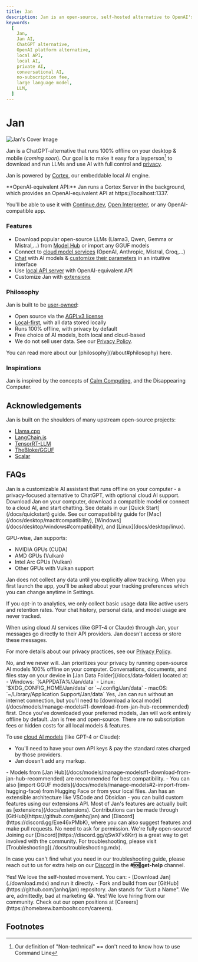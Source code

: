 ```yaml
---
title: Jan
description: Jan is an open-source, self-hosted alternative to OpenAI's platform - build and run AI on your own desktop or server.
keywords:
  [
    Jan,
    Jan AI,
    ChatGPT alternative,
    OpenAI platform alternative,
    local API,
    local AI,
    private AI,
    conversational AI,
    no-subscription fee,
    large language model,
    LLM,
  ]
---
```



# Jan

![Jan's Cover Image](./_assets/jan-app.png)


Jan is a ChatGPT-alternative that runs 100% offline on your desktop & mobile (*coming soon*). Our goal is to make it easy for a layperson[^1] to download and run LLMs and use AI with full control and [privacy](https://jan.ai/docs/privacy).

Jan is powered by [Cortex](https://cortex.so/), our embeddable local AI engine. 

<Callout>
**OpenAI-equivalent API:** Jan runs a Cortex Server in the background, which provides an OpenAI-equivalent API at https://localhost:1337. 

You'll be able to use it with [Continue.dev](https://jan.ai/integrations/coding/vscode), [Open Interpreter](https://jan.ai/integrations/function-calling/interpreter), or any OpenAI-compatible app.
</Callout>

### Features

- Download popular open-source LLMs (Llama3, Qwen, Gemma or Mistral,...) from [Model Hub](./docs/models/manage-models.mdx) or import any GGUF models
- Connect to [cloud model services](/docs/remote-models/openai) (OpenAI, Anthropic, Mistral, Groq,...)
- [Chat](./docs/threads.mdx) with AI models & [customize their parameters](./docs/models/model-parameters.mdx) in an intuitive interface
- Use [local API server](https://jan.ai/api-reference) with OpenAI-equivalent API
- Customize Jan with [extensions](/docs/extensions)

### Philosophy

Jan is built to be [user-owned](about#-user-owned):
- Open source via the [AGPLv3 license](https://github.com/janhq/jan/blob/dev/LICENSE)
- [Local-first](https://www.inkandswitch.com/local-first/), with all data stored locally
- Runs 100% offline, with privacy by default
- Free choice of AI models, both local and cloud-based
- We do not sell user data. See our [Privacy Policy](/privacy-policy).

<Callout>
  You can read more about our [philosophy](/about#philosophy) here. 
</Callout>

### Inspirations

Jan is inspired by the concepts of [Calm Computing](https://en.wikipedia.org/wiki/Calm_technology), and the Disappearing Computer. 

## Acknowledgements

Jan is built on the shoulders of many upstream open-source projects: 

- [Llama.cpp](https://github.com/ggerganov/llama.cpp/blob/master/LICENSE)
- [LangChain.js](https://github.com/langchain-ai/langchainjs/blob/main/LICENSE)
- [TensorRT-LLM](https://github.com/NVIDIA/TensorRT-LLM/blob/main/LICENSE)
- [TheBloke/GGUF](https://huggingface.co/TheBloke)
- [Scalar](https://github.com/scalar/scalar)

## FAQs

<FAQBox title="What is Jan?">
  Jan is a customizable AI assistant that runs offline on your computer - a privacy-focused alternative to ChatGPT, with optional cloud AI support.
</FAQBox>

<FAQBox title="How do I use Jan?">
  Download Jan on your computer, download a compatible model or connect to a cloud AI, and start chatting. See details in our [Quick Start](/docs/quickstart) guide.
</FAQBox>

<FAQBox title="Is Jan compatible with my operating system?">
  See our comapatibility guide for [Mac](/docs/desktop/mac#compatibility), [Windows](/docs/desktop/windows#compatibility), and [Linux](docs/desktop/linux).
  
  GPU-wise, Jan supports:
  - NVIDIA GPUs (CUDA)
  - AMD GPUs (Vulkan)
  - Intel Arc GPUs (Vulkan) 
  - Other GPUs with Vulkan support

  
</FAQBox>

<FAQBox title="Does Jan use my data?">
  Jan does not collect any data until you explicitly allow tracking. When you first launch the app, you'll be asked about your tracking preferences which you can change anytime in Settings.

  If you opt-in to analytics, we only collect basic usage data like active users and retention rates. Your chat history, personal data, and model usage are never tracked.

  <Callout type="info">
    When using cloud AI services (like GPT-4 or Claude) through Jan, your messages go directly to their API providers. Jan doesn't access or store these messages.
  </Callout>

  For more details about our privacy practices, see our [Privacy Policy](/docs/privacy-policy).
</FAQBox>

<FAQBox title="Do you sell my data?">
  No, and we never will.
</FAQBox>

<FAQBox title="How does Jan ensure my data remains private?">
  Jan prioritizes your privacy by running open-source AI models 100% offline on your computer. Conversations, documents, and files stay on your device in [Jan Data Folder](/docs/data-folder) located at:
  - Windows: `%APPDATA%/Jan/data`
  - Linux: `$XDG_CONFIG_HOME/Jan/data` or `~/.config/Jan/data`
  - macOS: `~/Library/Application Support/Jan/data`
</FAQBox>

<FAQBox title="Can I use Jan without an internet connection?">
  Yes, Jan can run without an internet connection, but you'll need to [download a local model](/docs/models/manage-models#1-download-from-jan-hub-recommended) first. Once you've downloaded your preferred models, Jan will work entirely offline by default.
</FAQBox>

<FAQBox title="Are there any costs associated with using Jan?">
  Jan is free and open-source. There are no subscription fees or hidden costs for all local models & features.
  
  To use [cloud AI models](/docs/models/manage-models#cloud-model) (like GPT-4 or Claude):
  - You'll need to have your own API keys & pay the standard rates charged by those providers.
  - Jan doesn't add any markup.

</FAQBox>
<FAQBox title="What types of AI models can I download or import with Jan?">
  - Models from [Jan Hub](/docs/models/manage-models#1-download-from-jan-hub-recommended) are recommended for best compatibility.
  - You can also [import GGUF models](/docs/models/manage-models#2-import-from-hugging-face) from Hugging Face or from your local files.
</FAQBox>

<FAQBox title="How do I customize Jan using the programmable API?">
Jan has an extensible architecture like VSCode and Obsidian - you can build custom features using our extensions API. Most of Jan's features are actually built as [extensions](/docs/extensions).
</FAQBox>

<FAQBox title="How can I contribute to Jan's development or suggest features?">
  Contributions can be made through [GitHub](https://github.com/janhq/jan) and [Discord](https://discord.gg/Exe46xPMbK), where you can also suggest features and make pull requests. No need to ask for permission. We're fully open-source!
</FAQBox>

<FAQBox title="How can I get involved with the Jan community?">
  Joining our [Discord](https://discord.gg/qSwXFx6Krr) is a great way to get involved with the community.
</FAQBox>

<FAQBox title="How do I troubleshoot issues with installing or using Jan?">
  For troubleshooting, please visit [Troubleshooting](./docs/troubleshooting.mdx).
  
  In case you can't find what you need in our troubleshooting guide, please reach out to us for extra help on our [Discord](https://discord.com/invite/FTk2MvZwJH) in the **#🆘|get-help** channel.
</FAQBox>

<FAQBox title="Can I self-host?">
  Yes! We love the self-hosted movement. You can:
  - [Download Jan](./download.mdx) and run it directly.
  - Fork and build from our [GitHub](https://github.com/janhq/jan) repository.
</FAQBox>

<FAQBox title="What does Jan stand for?">
  Jan stands for “Just a Name". We are, admittedly, bad at marketing 😂.
</FAQBox>

<FAQBox title="Are you hiring?">
  Yes! We love hiring from our community. Check out our open positions at [Careers](https://homebrew.bamboohr.com/careers).
</FAQBox>


## Footnotes 

[^1]: Our definition of "Non-technical" == don't need to know how to use Command Line